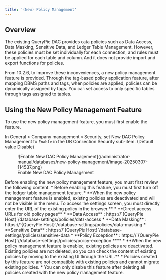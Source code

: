 ```yaml
---
title: '(New) Policy Management'
---
```



## Overview

The existing QueryPie DAC provides data policies such as Data Access, Data Masking, Sensitive Data, and Ledger Table Management. However, these policies must be set individually for each connection, and rules must be applied for each table and column. And it does not provide import and export functions for policies.

From 10.2.6, to improve these inconveniences, a new policy management feature is provided. Through the tag-based policy application feature, after mapping DBMS paths and tags, when policies are applied, policies can be dynamically assigned by tags. You can set access to only specific tables through tags assigned to tables.

## Using the New Policy Management Feature

To use the new policy management feature, you must first enable the feature.

In General &gt; Company management &gt; Security, set New DAC Policy Management to `Enable` in the DB Connection Security sub-item. (Default value Disable)<br/>

<figure data-layout="center" data-align="center">
![Enable New DAC Policy Management](/administrator-manual/databases/new-policy-management/image-20250307-114537.png)
<figcaption>
Enable New DAC Policy Management
</figcaption>
</figure>

<Callout type="important">
Before enabling the new policy management feature, you must first review the following content.
* Before enabling this feature, you must first turn off the ledger table management feature.
*  **When the new policy management feature is enabled, existing policies are deactivated and will not be visible in the menu. To access the settings screen, you must directly enter the URL of the existing policy in the browser.** 
*  **Direct access URLs for old policy pages** 
    *  **Data Access**  : https://`{QueryPie Host}`/database-settings/policies/data-access
    *  **Data Masking**  : https://`{QueryPie Host}`/database-settings/policies/data-masking
    *  **Sensitive Data**  : https://`{QueryPie Host}`/database-settings/policies/sensitive-data
    *  **Policy Exception**  : https://`{QueryPie Host}`//database-settings/policies/policy-exception **** 
*  **When the new policy management feature is enabled, existing policies are deactivated. Existing policies are not deleted, so you can check the content of existing policies by moving to the existing UI through the URL.**  
* Policies created by this feature are not compatible with existing policies and cannot migrate existing policies.
* You can only disable this feature after deleting all policies created with the new policy management feature.
</Callout>


